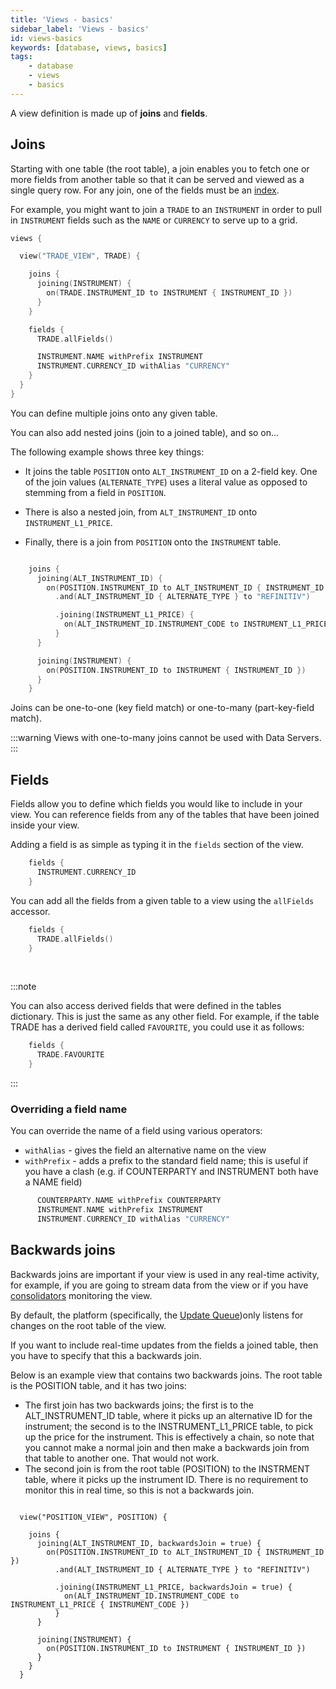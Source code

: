 ```yaml
---
title: 'Views - basics'
sidebar_label: 'Views - basics'
id: views-basics
keywords: [database, views, basics]
tags:
    - database
    - views
    - basics
---
```



A view definition is made up of **joins** and **fields**.

## Joins

Starting with one table (the root table), a join enables you to fetch one or more fields from another table so that it can be served and viewed as a single query row. For any join, one of the fields must be an [index](/database/fields-tables-views/tables/tables-basics/#primary-key-and-other-indices). 

For example, you might want to join a `TRADE` to an `INSTRUMENT` in order to pull in `INSTRUMENT` fields such as the `NAME` or `CURRENCY` to serve up to a grid.

```kotlin
views {

  view("TRADE_VIEW", TRADE) {

    joins {
      joining(INSTRUMENT) {
        on(TRADE.INSTRUMENT_ID to INSTRUMENT { INSTRUMENT_ID })
      }
    }

    fields {
      TRADE.allFields()

      INSTRUMENT.NAME withPrefix INSTRUMENT
      INSTRUMENT.CURRENCY_ID withAlias "CURRENCY"
    }
  }
}
```

You can define multiple joins onto any given table.

You can also add nested joins (join to a joined table), and so on...

The following example shows three key things:

- It joins the table `POSITION` onto `ALT_INSTRUMENT_ID` on a 2-field key. One of the join values (`ALTERNATE_TYPE`) uses a literal value as opposed to stemming from a field in `POSITION`.

- There is also a nested join, from `ALT_INSTRUMENT_ID` onto `INSTRUMENT_L1_PRICE`.

- Finally, there is a join from `POSITION` onto the `INSTRUMENT` table.

```kotlin

    joins {
      joining(ALT_INSTRUMENT_ID) {
        on(POSITION.INSTRUMENT_ID to ALT_INSTRUMENT_ID { INSTRUMENT_ID })
          .and(ALT_INSTRUMENT_ID { ALTERNATE_TYPE } to "REFINITIV")                            

          .joining(INSTRUMENT_L1_PRICE) {
            on(ALT_INSTRUMENT_ID.INSTRUMENT_CODE to INSTRUMENT_L1_PRICE { INSTRUMENT_CODE }) 
          }
      }

      joining(INSTRUMENT) {
        on(POSITION.INSTRUMENT_ID to INSTRUMENT { INSTRUMENT_ID })
      }
    }

```

Joins can be one-to-one (key field match) or one-to-many (part-key-field match).

:::warning
Views with one-to-many joins cannot be used with Data Servers.
:::

## Fields

Fields allow you to define which fields you would like to include in your view. You can reference fields from any of the tables that have been joined inside your view.

Adding a field is as simple as typing it in the `fields` section of the view.

```kotlin
    fields {
      INSTRUMENT.CURRENCY_ID 
    }
```

You can add all the fields from a given table to a view using the `allFields` accessor.

```kotlin
    fields {
      TRADE.allFields()
    }
```

<br/>

:::note

You can also access derived fields that were defined in the tables dictionary. This is just the same as any other field. For example, if the table TRADE has a derived field called `FAVOURITE`, you could use it as follows:


```kotlin
    fields {
      TRADE.FAVOURITE
    }
```

:::

### Overriding a field name

You can override the name of a field using various operators:

- `withAlias` - gives the field an alternative name on the view
- `withPrefix` - adds a prefix to the standard field name; this is useful if you have a clash (e.g. if COUNTERPARTY and INSTRUMENT both have a NAME field)

```kotlin
      COUNTERPARTY.NAME withPrefix COUNTERPARTY
      INSTRUMENT.NAME withPrefix INSTRUMENT
      INSTRUMENT.CURRENCY_ID withAlias "CURRENCY"
```

## Backwards joins
Backwards joins are important if your view is used in any real-time activity, for example, if you are going to stream data from the view or if you have [consolidators](/server/consolidator/introduction/) monitoring the view.

By default, the platform (specifically, the [Update Queue](/operations/update-queue/overview/))only listens for changes on the root table of the view.

If you want to include real-time updates from the fields a joined table, then you have to specify that this a backwards join. 

Below is an example view that contains two backwards joins. The root table is the POSITION table, and it has two joins:

- The first join has two backwards joins; the first is to the ALT_INSTRUMENT_ID table, where it picks up an alternative ID for the instrument; the second is to the INSTRUMENT_L1_PRICE table, to pick up the price for the instrument. This is effectively a chain, so note that you cannot make a normal join and then make a backwards join from that table to another one. That would not work.
- The second join is from the root table (POSITION) to the INSTRMENT table, where it picks up the instrument ID. There is no requirement to monitor this in real time, so this is not a backwards join. 

```

  view("POSITION_VIEW", POSITION) {

    joins {
      joining(ALT_INSTRUMENT_ID, backwardsJoin = true) {
        on(POSITION.INSTRUMENT_ID to ALT_INSTRUMENT_ID { INSTRUMENT_ID })
          .and(ALT_INSTRUMENT_ID { ALTERNATE_TYPE } to "REFINITIV")

          .joining(INSTRUMENT_L1_PRICE, backwardsJoin = true) {
            on(ALT_INSTRUMENT_ID.INSTRUMENT_CODE to INSTRUMENT_L1_PRICE { INSTRUMENT_CODE })
          }
      }

      joining(INSTRUMENT) {
        on(POSITION.INSTRUMENT_ID to INSTRUMENT { INSTRUMENT_ID })
      }
    } 
  }

```
 